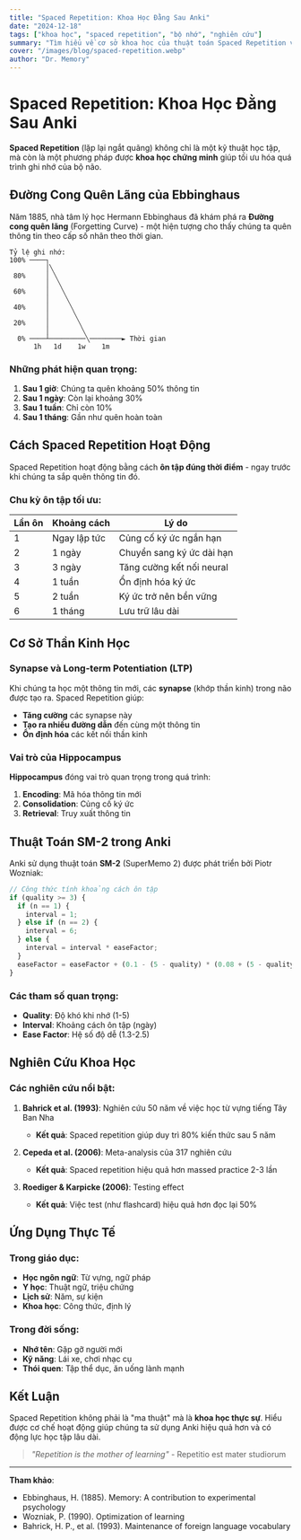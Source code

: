 ```yaml
---
title: "Spaced Repetition: Khoa Học Đằng Sau Anki"
date: "2024-12-18"
tags: ["khoa học", "spaced repetition", "bộ nhớ", "nghiên cứu"]
summary: "Tìm hiểu về cơ sở khoa học của thuật toán Spaced Repetition và cách nó giúp cải thiện khả năng ghi nhớ."
cover: "/images/blog/spaced-repetition.webp"
author: "Dr. Memory"
---
```


# Spaced Repetition: Khoa Học Đằng Sau Anki

**Spaced Repetition** (lặp lại ngắt quãng) không chỉ là một kỹ thuật học tập, mà còn là một phương pháp được **khoa học chứng minh** giúp tối ưu hóa quá trình ghi nhớ của bộ não.

## Đường Cong Quên Lãng của Ebbinghaus

Năm 1885, nhà tâm lý học Hermann Ebbinghaus đã khám phá ra **Đường cong quên lãng** (Forgetting Curve) - một hiện tượng cho thấy chúng ta quên thông tin theo cấp số nhân theo thời gian.

```
Tỷ lệ ghi nhớ:
100% ────┐
         │╲
 80%     │ ╲
         │  ╲
 60%     │   ╲
         │    ╲
 40%     │     ╲
         │      ╲
 20%     │       ╲
         │        ╲
  0% ────┴─────────╲────────► Thời gian
      1h   1d    1w    1m
```

### Những phát hiện quan trọng:

1. **Sau 1 giờ**: Chúng ta quên khoảng 50% thông tin
2. **Sau 1 ngày**: Còn lại khoảng 30%
3. **Sau 1 tuần**: Chỉ còn 10%
4. **Sau 1 tháng**: Gần như quên hoàn toàn

## Cách Spaced Repetition Hoạt Động

Spaced Repetition hoạt động bằng cách **ôn tập đúng thời điểm** - ngay trước khi chúng ta sắp quên thông tin đó.

### Chu kỳ ôn tập tối ưu:

| Lần ôn | Khoảng cách | Lý do |
|--------|-------------|-------|
| 1 | Ngay lập tức | Củng cố ký ức ngắn hạn |
| 2 | 1 ngày | Chuyển sang ký ức dài hạn |
| 3 | 3 ngày | Tăng cường kết nối neural |
| 4 | 1 tuần | Ổn định hóa ký ức |
| 5 | 2 tuần | Ký ức trở nên bền vững |
| 6 | 1 tháng | Lưu trữ lâu dài |

## Cơ Sở Thần Kinh Học

### Synapse và Long-term Potentiation (LTP)

Khi chúng ta học một thông tin mới, các **synapse** (khớp thần kinh) trong não được tạo ra. Spaced Repetition giúp:

- **Tăng cường** các synapse này
- **Tạo ra nhiều đường dẫn** đến cùng một thông tin
- **Ổn định hóa** các kết nối thần kinh

### Vai trò của Hippocampus

**Hippocampus** đóng vai trò quan trọng trong quá trình:
1. **Encoding**: Mã hóa thông tin mới
2. **Consolidation**: Củng cố ký ức
3. **Retrieval**: Truy xuất thông tin

## Thuật Toán SM-2 trong Anki

Anki sử dụng thuật toán **SM-2** (SuperMemo 2) được phát triển bởi Piotr Wozniak:

```javascript
// Công thức tính khoảng cách ôn tập
if (quality >= 3) {
  if (n == 1) {
    interval = 1;
  } else if (n == 2) {
    interval = 6;
  } else {
    interval = interval * easeFactor;
  }
  easeFactor = easeFactor + (0.1 - (5 - quality) * (0.08 + (5 - quality) * 0.02));
}
```

### Các tham số quan trọng:
- **Quality**: Độ khó khi nhớ (1-5)
- **Interval**: Khoảng cách ôn tập (ngày)
- **Ease Factor**: Hệ số độ dễ (1.3-2.5)

## Nghiên Cứu Khoa Học

### Các nghiên cứu nổi bật:

1. **Bahrick et al. (1993)**: Nghiên cứu 50 năm về việc học từ vựng tiếng Tây Ban Nha
   - **Kết quả**: Spaced repetition giúp duy trì 80% kiến thức sau 5 năm

2. **Cepeda et al. (2006)**: Meta-analysis của 317 nghiên cứu
   - **Kết quả**: Spaced repetition hiệu quả hơn massed practice 2-3 lần

3. **Roediger & Karpicke (2006)**: Testing effect
   - **Kết quả**: Việc test (như flashcard) hiệu quả hơn đọc lại 50%

## Ứng Dụng Thực Tế

### Trong giáo dục:
- **Học ngôn ngữ**: Từ vựng, ngữ pháp
- **Y học**: Thuật ngữ, triệu chứng
- **Lịch sử**: Năm, sự kiện
- **Khoa học**: Công thức, định lý

### Trong đời sống:
- **Nhớ tên**: Gặp gỡ người mới
- **Kỹ năng**: Lái xe, chơi nhạc cụ
- **Thói quen**: Tập thể dục, ăn uống lành mạnh

## Kết Luận

Spaced Repetition không phải là "ma thuật" mà là **khoa học thực sự**. Hiểu được cơ chế hoạt động giúp chúng ta sử dụng Anki hiệu quả hơn và có động lực học tập lâu dài.

> *"Repetition is the mother of learning"* - Repetitio est mater studiorum

---

**Tham khảo**:
- Ebbinghaus, H. (1885). Memory: A contribution to experimental psychology
- Wozniak, P. (1990). Optimization of learning
- Bahrick, H. P., et al. (1993). Maintenance of foreign language vocabulary